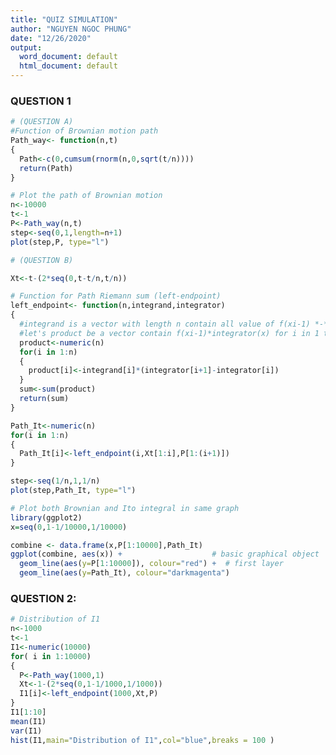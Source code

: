 ---
title: "QUIZ SIMULATION"
author: "NGUYEN NGOC PHUNG"
date: "12/26/2020"
output:
  word_document: default
  html_document: default
---
### QUESTION 1
```{r}
# (QUESTION A)
#Function of Brownian motion path
Path_way<- function(n,t)
{
  Path<-c(0,cumsum(rnorm(n,0,sqrt(t/n))))
  return(Path)
}

# Plot the path of Brownian motion
n<-10000
t<-1
P<-Path_way(n,t)
step<-seq(0,1,length=n+1)
plot(step,P, type="l")

# (QUESTION B)

Xt<-t-(2*seq(0,t-t/n,t/n))

# Function for Path Riemann sum (left-endpoint)
left_endpoint<- function(n,integrand,integrator)
{
  #integrand is a vector with length n contain all value of f(xi-1) *-*
  #let's product be a vector contain f(xi-1)*integrator(x) for i in 1 to n
  product<-numeric(n)
  for(i in 1:n)
  {
    product[i]<-integrand[i]*(integrator[i+1]-integrator[i])
  }
  sum<-sum(product)
  return(sum)
}

Path_It<-numeric(n)
for(i in 1:n)
{
  Path_It[i]<-left_endpoint(i,Xt[1:i],P[1:(i+1)])
}

step<-seq(1/n,1,1/n)
plot(step,Path_It, type="l")

# Plot both Brownian and Ito integral in same graph
library(ggplot2)
x=seq(0,1-1/10000,1/10000)

combine <- data.frame(x,P[1:10000],Path_It)
ggplot(combine, aes(x)) +                    # basic graphical object
  geom_line(aes(y=P[1:10000]), colour="red") +  # first layer
  geom_line(aes(y=Path_It), colour="darkmagenta")
```

### QUESTION 2:
```{r}
# Distribution of I1
n<-1000
t<-1
I1<-numeric(10000)
for( i in 1:10000)
{
  P<-Path_way(1000,1)
  Xt<-1-(2*seq(0,1-1/1000,1/1000))
  I1[i]<-left_endpoint(1000,Xt,P)
}
I1[1:10]
mean(I1)
var(I1)
hist(I1,main="Distribution of I1",col="blue",breaks = 100 )

```